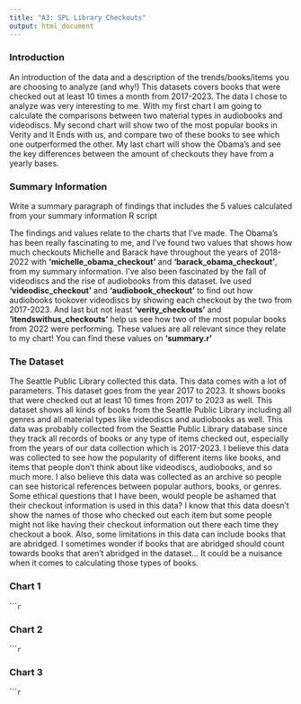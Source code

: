 ```yaml
---
title: "A3: SPL Library Checkouts"
output: html_document
---
```


### Introduction

An introduction of the data and a description of the trends/books/items you are choosing to analyze (and why!)
This datasets covers books that were checked out at least 10 times a month from 2017-2023. The data I chose to analyze was very interesting to me. With my first chart I am going to calculate the comparisons between two material types in audiobooks and videodiscs. My second chart will show two of the most popular books in Verity and It Ends with us, and compare two of these books to see which one outperformed the other. My last chart will show the Obama's and see the key differences between the amount of checkouts they have from a yearly bases. 

### Summary Information

Write a summary paragraph of findings that includes the 5 values calculated from your summary information R script

The findings and values relate to the charts that I've made. The Obama's has been really fascinating to me, and I've found two values that shows how much checkouts Michelle and Barack have throughout the years of 2018-2022 with **'michelle_obama_checkout'** and **'barack_obama_checkout'**, from my summary information. I've also been fascinated by the fall of videodiscs and the rise of audiobooks from this dataset. Ive used **'videodisc_checkout'** and **'audiobook_checkout'** to find out how audiobooks tookover videodiscs by showing each checkout by the two from 2017-2023. And last but not least **'verity_checkouts'** and **'itendswithus_checkouts'** help us see how two of the most popular books from 2022 were performing. These values are all relevant since they relate to my chart! You can find these values on **'summary.r'**

### The Dataset

The Seattle Public Library collected this data. This data comes with a lot of parameters. This dataset goes from the year 2017 to 2023. It shows books that were checked out at least 10 times from 2017 to 2023 as well.  This dataset shows all kinds of books from the Seattle Public Library including all genres and all material types like videodiscs and audiobooks as well. This data was probably collected from the Seattle Public Library database since they track all records of books or any type of items checked out, especially from the years of our data collection which is 2017-2023. I believe this data was collected to see how the popularity of different items like books, and items that people don’t think about like videodiscs, audiobooks, and so much more. I also believe this data was collected as an archive so people can see historical references between popular authors, books, or genres. Some ethical questions that I have been, would people be ashamed that their checkout information is used in this data? I know that this data doesn’t show the names of those who checked out each item but some people might not like having their checkout information out there each time they checkout a book. Also, some limitations in this data can include books that are abridged. I sometimes wonder if books that are abridged should count towards books that aren’t abridged in the dataset… It could be a nuisance when it comes to calculating those types of books. 

### Chart 1


``````r
```

### Chart 2


``````r
```

### Chart 3


``````r
```
